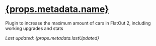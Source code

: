 # [{props.metadata.name}](/project/fo2-carlimit)

Plugin to increase the maximum amount of cars in FlatOut 2, including working upgrades and stats

_Last updated: {props.metadata.lastUpdated}_